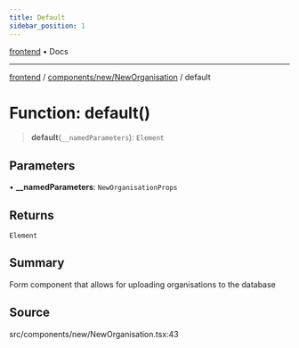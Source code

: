```yaml
---
title: Default
sidebar_position: 1
---
```


[frontend](../../../..) • Docs

***

[frontend](../../../..) / [components/new/NewOrganisation](..) / default

# Function: default()

> **default**(`__namedParameters`): `Element`

## Parameters

• **\_\_namedParameters**: `NewOrganisationProps`

## Returns

`Element`

## Summary

Form component that allows for uploading organisations to the database

## Source

src/components/new/NewOrganisation.tsx:43
